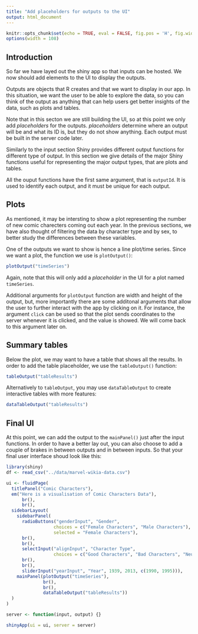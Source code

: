 ```yaml
---
title: "Add placeholders for outputs to the UI"
output: html_document
---
```


```r
knitr::opts_chunk$set(echo = TRUE, eval = FALSE, fig.pos = 'H', fig.width = 4, fig.height = 3)
options(width = 108)
```


## Introduction

So far we have layed out the shiny app so that inputs can be hosted. We now should add elements to the UI to display the outputs. 

Outputs are objects that R creates and that we want to display in our app. In this situation, we want the user to be able to explore the data, so you can think of the output as anything that can help users get better insights of the data, such as plots and tables. 

Note that in this secton we are still building the UI, so at this point we only add _placeholders_ for the outputs. _placeholders_ determine where an output will be and what its ID is, but they do not show anything. Each output must be built in the server code later.

Similarly to the input section Shiny provides different output functions for different type of output. In this section we give details of the major Shiny functions useful for representing the major output types, that are plots and tables. 

All the ouput functions have the first same argument, that is `outputId`. It is used to identify each output, and it must be unique for each output.


## Plots

As mentioned, it may be intersting to show a plot representing the number of new comic charecters coming out each year. In the previous sections, we have also thought of filtering the data by character type and by sex, to better study the differences between these variables.

One of the outputs we want to show is hence a line plot/time series. Since we want a plot, the function we use is `plotOutput()`:

```r
plotOutput("timeSeries")
```

Again, note that this will only add a _placeholder_ in the UI for a plot named `timeSeries`.

Additional arguments for `plotOutput` function are width and height of the output, but, more importantly there are some additonal arguments that allow the user to further interact with the app by clicking on it. For instance, the argument `click` can be used so that the plot sends coordinates to the server whenever it is clicked, and the value is showed. We will come back to this argument later on.



## Summary tables

Below the plot, we may want to have a table that shows all the results. In order to add the table placeholder, we use the `tableOutput()` function:

```r
tableOutput("tableResults")
```

Alternatively to `tableOutput`, you may use `dataTableOutput` to create interactive tables with more features:

```r
dataTableOutput("tableResults")
```


## Final UI 

At this point, we can add the output to the `mainPanel()` just after the input functions. In order to have a better lay out, you can also choose to add a couple of brakes in between outputs and in between inputs. So that your final user interface shoud look like this:


```r
library(shiny)
df <- read_csv("../data/marvel-wikia-data.csv")

ui <- fluidPage(
  titlePanel("Comic Characters"),
  em("Here is a visualisation of Comic Characters Data"), 
      br(), 
      br(),
  sidebarLayout(
    sidebarPanel(
      radioButtons("genderInput", "Gender",
                  choices = c("Female Characters", "Male Characters"),
                  selected = "Female Characters"),
      br(),
      br(),
      selectInput("alignInput", "Character Type",
                  choices = c("Good Characters", "Bad Characters", "Neutral Characters")),
      br(),
      br(),
      sliderInput("yearInput", "Year", 1939, 2013, c(1990, 1995))),
    mainPanel(plotOutput("timeSeries"),
              br(),
              br(),
              dataTableOutput("tableResults"))
  )
)

server <- function(input, output) {}

shinyApp(ui = ui, server = server)
```


